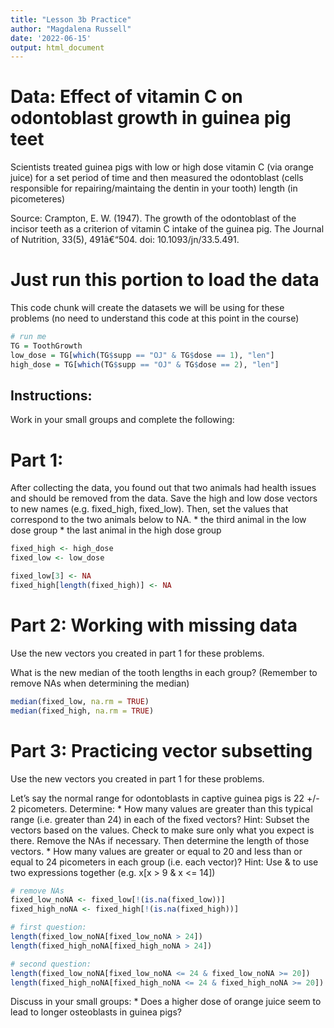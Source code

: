 ```yaml
---
title: "Lesson 3b Practice"
author: "Magdalena Russell"
date: '2022-06-15'
output: html_document
---
```


# Data: Effect of vitamin C on odontoblast growth in guinea pig teet

Scientists treated guinea pigs with low or high dose vitamin C (via orange juice) for a set period of time and then measured the odontoblast (cells responsible for repairing/maintaing the dentin in your tooth) length (in picometeres)

Source: Crampton, E. W. (1947). The growth of the odontoblast of the incisor teeth as a criterion of vitamin C intake of the guinea pig. The Journal of Nutrition, 33(5), 491â€“504. doi: 10.1093/jn/33.5.491.

# Just run this portion to load the data
This code chunk will create the datasets we will be using for these problems (no need to understand this code at this point in the course)

```r
# run me
TG = ToothGrowth
low_dose = TG[which(TG$supp == "OJ" & TG$dose == 1), "len"]
high_dose = TG[which(TG$supp == "OJ" & TG$dose == 2), "len"]

```

## Instructions:
Work in your small groups and complete the following:

# Part 1:

After collecting the data, you found out that two animals had health issues and should be removed from the data. Save the high and low dose vectors to new names (e.g. fixed_high, fixed_low). Then, set the values that correspond to the two animals below to NA.
    * the third animal in the low dose group
    * the last animal in the high dose group


```r
fixed_high <- high_dose
fixed_low <- low_dose

fixed_low[3] <- NA
fixed_high[length(fixed_high)] <- NA
```

# Part 2: Working with missing data 

Use the new vectors you created in part 1 for these problems. 

What is the new median of the tooth lengths in each group? (Remember to remove NAs when determining the median)

```r
median(fixed_low, na.rm = TRUE)
median(fixed_high, na.rm = TRUE)
```

# Part 3: Practicing vector subsetting

Use the new vectors you created in part 1 for these problems. 

Let's say the normal range for odontoblasts in captive guinea pigs is 22 +/- 2 picometers. Determine:
    * How many values are greater than this typical range (i.e. greater than 24) in each of the fixed vectors? Hint: Subset the vectors based on the values. Check to make sure only what you expect is there. Remove the NAs if necessary. Then determine the length of those vectors.
    * How many values are greater or equal to 20 and less than or equal to 24 picometers in each group (i.e. each vector)? Hint: Use & to use two expressions together (e.g. x[x > 9 & x <= 14])

```r
# remove NAs
fixed_low_noNA <- fixed_low[!(is.na(fixed_low))]
fixed_high_noNA <- fixed_high[!(is.na(fixed_high))]

# first question:
length(fixed_low_noNA[fixed_low_noNA > 24])
length(fixed_high_noNA[fixed_high_noNA > 24])

# second question:
length(fixed_low_noNA[fixed_low_noNA <= 24 & fixed_low_noNA >= 20])
length(fixed_high_noNA[fixed_high_noNA <= 24 & fixed_high_noNA >= 20])
```

Discuss in your small groups:
    * Does a higher dose of orange juice seem to lead to longer osteoblasts in guinea pigs?

